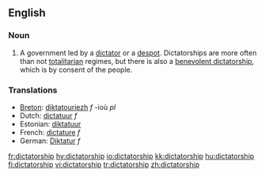 ==English==

===Noun===
{{en-noun}}

#A government led by a [[dictator]] or a [[despot]].  Dictatorships are more often than not [[totalitarian]] regimes, but there is also a [[benevolent dictatorship]], which is by consent of the people.

===Translations===
*[[Breton]]: [[diktatouriezh]] ''f'' -ioù ''pl''
*Dutch: [[dictatuur]] ''f''
*Estonian: [[diktatuur]]
*French: [[dictature]] ''f''
*German: [[Diktatur]] ''f''

[[fr:dictatorship]]
[[hy:dictatorship]]
[[io:dictatorship]]
[[kk:dictatorship]]
[[hu:dictatorship]]
[[fi:dictatorship]]
[[vi:dictatorship]]
[[tr:dictatorship]]
[[zh:dictatorship]]